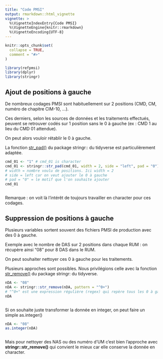 ```yaml
---
title: "Code PMSI"
output: rmarkdown::html_vignette
vignette: >
  %\VignetteIndexEntry{Code PMSI}
  %\VignetteEngine{knitr::rmarkdown}
  %\VignetteEncoding{UTF-8}
---
```


```r
knitr::opts_chunk$set(
  collapse = TRUE,
  comment = "#>"
)
```

```r
library(refpmsi)
library(dplyr)
library(stringr)
```

## Ajout de positions à gauche  

De nombreux codages PMSI sont habituellement sur 2 positions (CMD, CM, numéro de chapitre CIM-10, ...).  

Ces derniers, selon les sources de données et les traitements effectués, peuvent se retrouver codés sur 1 position sans le 0 à gauche (ex : CMD 1 au lieu du CMD 01 attendue).  

On peut alors vouloir rétablir le 0 à gauche.  

La fonction [str_pad()](https://stringr.tidyverse.org/reference/str_pad.html) du package stringr:: du tidyverse est particulièrement adaptée.  

```r
cmd_01 <- "1" # cmd_01 is character
cmd_01 <- stringr::str_pad(cmd_01, width = 2, side = "left", pad = "0")
# width = nombre voulu de positions. Ici width = 2
# side = left car on veut ajouter le 0 à gauche
# pad = "0" = le motif que l'on souhaite ajouter
cmd_01
```
```r
```

Remarque : on voit là l'intérêt de toujours travailler en character pour ces codages.

## Suppression de positions à gauche  

Plusieurs variables sortent souvent des fichiers PMSI de production avec des 0 à gauche.  

Exemple avec le nombre de DAS sur 2 positions dans chaque RUM : on récupère ainsi "08" pour 8 DAS dans le RUM.  

On peut souhaiter nettoyer ces 0 à gauche pour les traitements.

Plusieurs approches sont possibles. Nous privilégions celle avec la fonction [str_remove()](https://stringr.tidyverse.org/reference/str_remove.html) du package stringr: du tidyverse.  

```r
nDA <- "08"
nDA <- stringr::str_remove(nDA, pattern = "^0+")
# "^0+" est une expression régulière (regex) qui repère tous les 0 à gauche
nDA
```
```r
```

Si on souhaite juste transformer la donnée en integer, on peut faire un simple as.integer()  

```r
nDA <- "08"
as.integer(nDA)
```
```r
```

Mais pour nettoyer des NAS ou des numéro d'UM c'est bien l'approche avec **stringr::str_remove()** qui convient le mieux car elle conserve la donnée en character.  
